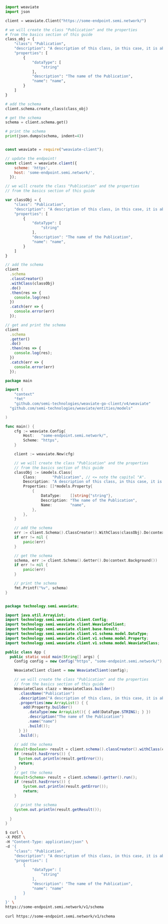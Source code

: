 
<Tabs groupId="languages">
<TabItem value="py" label="Python">

```python

import weaviate
import json

client = weaviate.Client("https://some-endpoint.semi.network/")

# we will create the class "Publication" and the properties
# from the basics section of this guide
class_obj = {
    "class": "Publication",
    "description": "A description of this class, in this case, it is about publications",
    "properties": [
        {
            "dataType": [
                "string"
            ],
            "description": "The name of the Publication",
            "name": "name",
        }
    ]
}

# add the schema
client.schema.create_class(class_obj)

# get the schema
schema = client.schema.get()

# print the schema
print(json.dumps(schema, indent=4))
```

</TabItem>
<TabItem value="js" label="JavaScript">

```js

const weaviate = require("weaviate-client");

// update the endpoint!
const client = weaviate.client({
    scheme: 'https',
    host: 'some-endpoint.semi.network/',
  }); 

// we will create the class "Publication" and the properties
// from the basics section of this guide

var classObj = {
    "class": "Publication",
    "description": "A description of this class, in this case, it is about publications",
    "properties": [
        {
            "dataType": [
                "string"
            ],
            "description": "The name of the Publication",
            "name": "name",
        }
    ]
}

// add the schema
client
  .schema
  .classCreator()
  .withClass(classObj)
  .do()
  .then(res => {
    console.log(res)
  })
  .catch(err => {
    console.error(err)
  });

// get and print the schema
client
  .schema
  .getter()
  .do()
  .then(res => {
    console.log(res);
  })
  .catch(err => {
    console.error(err)
  });
```

</TabItem>
<TabItem value="go" label="Go">

```go
package main

import (
	"context"
	"fmt"
	"github.com/semi-technologies/weaviate-go-client/v4/weaviate"
  "github.com/semi-technologies/weaviate/entities/models"

)

func main() {
    cfg := weaviate.Config{
        Host:   "some-endpoint.semi.network/",
        Scheme: "https",
    }

    client := weaviate.New(cfg)

    // we will create the class "Publication" and the properties
    // from the basics section of this guide
    classObj := &models.Class{
        Class:       "Publication", // <= note the capital "A".
        Description: "A description of this class, in this case, it is about publications",
        Properties: []*models.Property{
            {
                DataType:    []string{"string"},
                Description: "The name of the Publication",
                Name:        "name",
            },
        },
    }

    // add the schema
    err := client.Schema().ClassCreator().WithClass(classObj).Do(context.Background())
    if err != nil {
        panic(err)
    }

    // get the schema
    schema, err := client.Schema().Getter().Do(context.Background())
    if err != nil {
        panic(err)
    }

    // print the schema
    fmt.Printf("%v", schema)
}
```

</TabItem>
<TabItem value="java" label="Java">

```java

package technology.semi.weaviate;

import java.util.ArrayList;
import technology.semi.weaviate.client.Config;
import technology.semi.weaviate.client.WeaviateClient;
import technology.semi.weaviate.client.base.Result;
import technology.semi.weaviate.client.v1.schema.model.DataType;
import technology.semi.weaviate.client.v1.schema.model.Property;
import technology.semi.weaviate.client.v1.schema.model.WeaviateClass;

public class App {
  public static void main(String[] args) {
    Config config = new Config("https", "some-endpoint.semi.network/");

    WeaviateClient client = new WeaviateClient(config);

    // we will create the class "Publication" and the properties
    // from the basics section of this guide
    WeaviateClass clazz = WeaviateClass.builder()
      .className("Publication")
      .description("A description of this class, in this case, it is about publications")
      .properties(new ArrayList() { {
        add(Property.builder()
          .dataType(new ArrayList(){ { add(DataType.STRING); } })
          .description("The name of the Publication")
          .name("name")
          .build());
      } })
      .build();
    
    // add the schema
    Result<Boolean> result = client.schema().classCreator().withClass(clazz).run();
    if (result.hasErrors()) {
      System.out.println(result.getError());
      return;
    }
    // get the schema
    Result<Schema> result = client.schema().getter().run();
    if (result.hasErrors()) {
        System.out.println(result.getError());
        return;
    }

    // print the schema
    System.out.println(result.getResult());
    
  }
}
```

</TabItem>
<TabItem value="curl" label="Curl">

```bash
$ curl \
-X POST \
-H "Content-Type: application/json" \
-d '{
    "class": "Publication",
    "description": "A description of this class, in this case, it is about Publications",
    "properties": [
        {
            "dataType": [
                "string"
            ],
            "description": "The name of the Publication",
            "name": "name"
        }
    ]
}' \
https://some-endpoint.semi.network/v1/schema
    
curl https://some-endpoint.semi.network/v1/schema
```

</TabItem>
</Tabs>